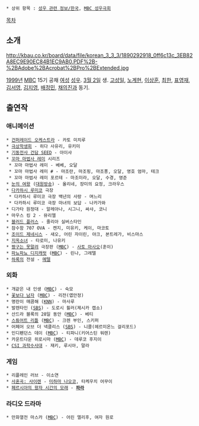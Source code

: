  * 상위 항목 : [[성우 관련 정보/한국]], [[MBC 성우극회]]

[[목차]]
== 소개 ==

http://kbau.co.kr/board/data/file/korean_3_3_3/1890292918_0ff6c13c_3EB82A8EC9E90EC84B1EC9AB0.PDF%2B-%2BAdobe%2BAcrobat%2BPro%2BExtended.jpg

[[1999년]] [[문화방송|MBC]] 15기 공채 [[여성]] [[성우]]. [[3월 2일]] 생. [[고성일]], [[노계현]], [[이상훈(성우)|이상훈]], [[최한]], [[표영재]], [[김서영]], [[김지영]], [[배정민]], [[채의진]]과 동기.
== 출연작 ==
=== 애니메이션 ===
 * [[건퍼레이드 오케스트라]] - 카토 미치루
 * [[극상학생회]] - 히다 사유리, 유키미
 * [[기동전사 건담 SEED]] - 아이샤
 * [[꼬마 마법사 레미]] 시리즈
  * 꼬마 마법사 레미 - 베베, 오달
  * 꼬마 마법사 레미 # - 마조란, 마조핑, 마조퐁, 오달, 영호 엄마, 테크
  * 꼬마 마법사 레미 포르테 - 마조미라, 오달, 수경, 영준
 * [[눈의 여왕]] ([[대원방송]]) - 올리네, 장미의 요정, 크라우스
 * [[다카하시 루미코]] 극장
  * 다카하시 루미코 극장 백년의 사랑 - 며느리
  * 다카하시 루미코 극장 마녀의 보답 - 나카가와
 * 디가타 원정대 - 알레아나, 시그니, 싸샤, 코니
 * 마우스 킹 2 - 뮤리엘
 * [[블러드 플러스]] - 줄리아 실버스타인
 * 잠수함 707 OVA - 켄지, 미유키, 케이, 마코토
 * [[조이드 제네시스]] - 새오, 어린 자이린, 야크, 본트레가, 비스마스
 * [[지옥소녀]] - 타로미, 나유키
 * [[짱구는 못말려]] 극장판 ([[MBC]]) - [[사토 마사오]](훈이)
 * [[파뇨파뇨 디지캐럿]] ([[MBC]]) - 린나, 그레텔
 * [[하록]]의 전설 - [[메텔]]
=== 외화 ===
 * 개같은 내 인생 ([[MBC]]) - 숙모
 * [[꽃보다 남자]] ([[MBC]]) - 리전(엽안정)
 * 명란이 매콤해 ([[KNN]]) - 마사루
 * 발렌타인 ([[SBS]]) - 도로시 휠러(제시카 캡쇼)
 * 산드라 블록의 28일 동안 ([[MBC]]) - 베티
 * [[스튜어트 리틀]] ([[MBC]]) - 크렌 부인, 스키퍼
 * 어페어 오브 더 넥클리스 ([[SBS]]) - 니콜(헤르미온느 걸리포드)
 * 인디펜던스 데이 ([[MBC]]) - 티파니(키어스틴 워렌)
 * 카운트다운 히로시마 ([[MBC]]) - 데루코 후지이
 * [[CSI : Crime Scene Investigation|CSI 과학수사대]] - 재키, 루시아, 말라
=== 게임 ===
 * 리플레인 러브 - 이소연
 * [[사혼곡: 사이렌]] - [[미하마 나오코]], 타케우치 어무이
 * [[페르시아의 왕자 시간의 모래]] - '''[[파라]]'''
=== 라디오 드라마 ===
 * 만화열전 마스카 ([[MBC]]) - 어린 엘리후, 여자 원로
